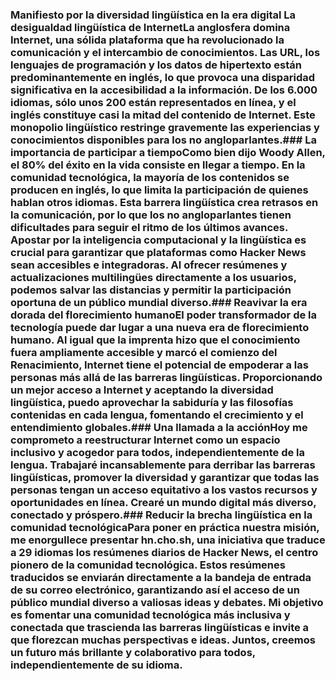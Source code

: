 
<Steps>

### Manifiesto por la diversidad lingüística en la era digital La desigualdad lingüística de InternetLa anglosfera domina Internet, una sólida plataforma que ha revolucionado la comunicación y el intercambio de conocimientos. Las URL, los lenguajes de programación y los datos de hipertexto están predominantemente en inglés, lo que provoca una disparidad significativa en la accesibilidad a la información. De los 6.000 idiomas, sólo unos 200 están representados en línea, y el inglés constituye casi la mitad del contenido de Internet. Este monopolio lingüístico restringe gravemente las experiencias y conocimientos disponibles para los no angloparlantes.### La importancia de participar a tiempoComo bien dijo Woody Allen, el 80% del éxito en la vida consiste en llegar a tiempo. En la comunidad tecnológica, la mayoría de los contenidos se producen en inglés, lo que limita la participación de quienes hablan otros idiomas. Esta barrera lingüística crea retrasos en la comunicación, por lo que los no angloparlantes tienen dificultades para seguir el ritmo de los últimos avances. Apostar por la inteligencia computacional y la lingüística es crucial para garantizar que plataformas como Hacker News sean accesibles e integradoras. Al ofrecer resúmenes y actualizaciones multilingües directamente a los usuarios, podemos salvar las distancias y permitir la participación oportuna de un público mundial diverso.### Reavivar la era dorada del florecimiento humanoEl poder transformador de la tecnología puede dar lugar a una nueva era de florecimiento humano. Al igual que la imprenta hizo que el conocimiento fuera ampliamente accesible y marcó el comienzo del Renacimiento, Internet tiene el potencial de empoderar a las personas más allá de las barreras lingüísticas. Proporcionando un mejor acceso a Internet y aceptando la diversidad lingüística, puedo aprovechar la sabiduría y las filosofías contenidas en cada lengua, fomentando el crecimiento y el entendimiento globales.### Una llamada a la acciónHoy me comprometo a reestructurar Internet como un espacio inclusivo y acogedor para todos, independientemente de la lengua. Trabajaré incansablemente para derribar las barreras lingüísticas, promover la diversidad y garantizar que todas las personas tengan un acceso equitativo a los vastos recursos y oportunidades en línea. Crearé un mundo digital más diverso, conectado y próspero.### Reducir la brecha lingüística en la comunidad tecnológicaPara poner en práctica nuestra misión, me enorgullece presentar hn.cho.sh, una iniciativa que traduce a 29 idiomas los resúmenes diarios de Hacker News, el centro pionero de la comunidad tecnológica. Estos resúmenes traducidos se enviarán directamente a la bandeja de entrada de su correo electrónico, garantizando así el acceso de un público mundial diverso a valiosas ideas y debates. Mi objetivo es fomentar una comunidad tecnológica más inclusiva y conectada que trascienda las barreras lingüísticas e invite a que florezcan muchas perspectivas e ideas. Juntos, creemos un futuro más brillante y colaborativo para todos, independientemente de su idioma.</Steps>
